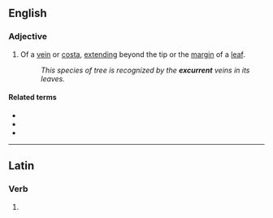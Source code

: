 ==English==

===Adjective===
{{en-adj|-}}

# {{lb|en|botany}} Of a [[vein]] or [[costa]], [[extend]]ing beyond the tip or the [[margin]] of a [[leaf]].
#: ''This species of tree is recognized by the '''excurrent''' veins in its leaves.''

====Related terms====
* {{l|en|decurrent}}
* {{l|en|incurrent}}
* {{l|en|percurrent}}

----

==Latin==

===Verb===
{{la-verb-form|excurrent}}

# {{inflection of|la|excurrō||3|p|futr|actv|indc}}
